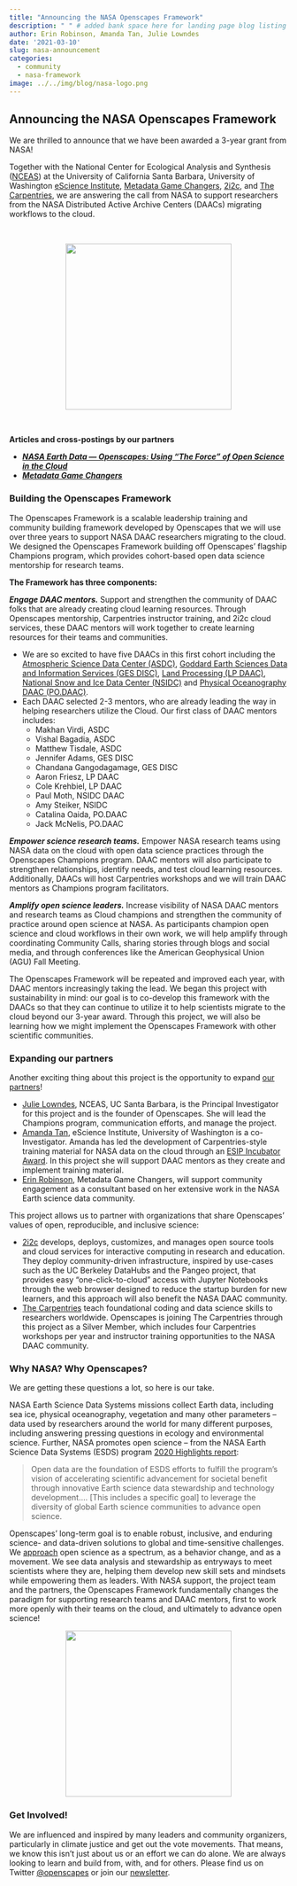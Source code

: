 ```yaml
---
title: "Announcing the NASA Openscapes Framework"
description: " " # added bank space here for landing page blog listing (will print first few lines of blog if not)
author: Erin Robinson, Amanda Tan, Julie Lowndes
date: '2021-03-10'
slug: nasa-announcement
categories:
  - community
  - nasa-framework
image: ../../img/blog/nasa-logo.png
---
```


## Announcing the NASA Openscapes Framework

We are thrilled to announce that we have been awarded a 3-year grant from NASA! 

Together with the National Center for Ecological Analysis and Synthesis ([NCEAS](https://nceas.ucsb.edu)) at the University of California Santa Barbara, University of Washington [eScience Institute](https://escience.washington.edu/), [Metadata Game Changers](https://metadatagamechangers.com/), [2i2c](https://2i2c.org/), and [The Carpentries](https://carpentries.org/), we are answering the call from NASA to support researchers from the NASA Distributed Active Archive Centers (DAACs) migrating workflows to the cloud. 

<br>

<center>
  <a><img src="/img/blog/nasa-logo.png" width="300px"></a>
</center>

<br>

**Articles and cross-postings by our partners**

- ***[NASA Earth Data — Openscapes: Using "The Force" of Open Science in the Cloud ](https://earthdata.nasa.gov/learn/articles/openscapes)***
- ***[Metadata Game Changers](https://metadatagamechangers.com/blog/2021/3/10/metadata-game-changers-partners-with-openscapes-in-new-nasa-funded-project)***

### Building the Openscapes Framework

The Openscapes Framework is a scalable leadership training and community building framework developed by Openscapes that we will use over three years to support NASA DAAC researchers migrating to the cloud. We designed the Openscapes Framework building off Openscapes’ flagship Champions program, which provides cohort-based open data science mentorship for research teams. 

**The Framework has three components:** 

***Engage DAAC mentors.*** Support and strengthen the community of DAAC folks that are already creating cloud learning resources. Through Openscapes mentorship, Carpentries instructor training, and 2i2c cloud services, these DAAC mentors will work together to create learning resources for their teams and communities.

- We are so excited to have five DAACs in this first cohort including the [Atmospheric Science Data Center (ASDC)](https://asdc.larc.nasa.gov/), [Goddard Earth Sciences Data and Information Services (GES DISC)](https://disc.gsfc.nasa.gov/), [Land Processing (LP DAAC)](https://lpdaac.usgs.gov/), [National Snow and Ice Data Center (NSIDC)](https://nsidc.org/daac) and [Physical Oceanography DAAC  (PO.DAAC)](https://podaac.jpl.nasa.gov/).
- Each DAAC selected 2-3 mentors, who are already leading the way in helping researchers utilize the Cloud. Our first class of DAAC mentors includes: 
    - Makhan Virdi, ASDC 
    - Vishal Bagadia, ASDC
    - Matthew Tisdale, ASDC
    - Jennifer Adams, GES DISC
    - Chandana Gangodagamage, GES DISC
    - Aaron Friesz, LP DAAC
    - Cole Krehbiel, LP DAAC
    - Paul Moth, NSIDC DAAC
    - Amy Steiker, NSIDC
    - Catalina Oaida, PO.DAAC
    - Jack McNelis, PO.DAAC

***Empower science research teams.*** Empower NASA research teams using NASA data on the cloud with open data science practices through the Openscapes Champions program. DAAC mentors will also participate to strengthen relationships, identify needs, and test cloud learning resources. Additionally, DAACs will host Carpentries workshops and we will train DAAC mentors as Champions program facilitators.

***Amplify open science leaders.*** Increase visibility of NASA DAAC mentors and research teams as Cloud champions and strengthen the community of practice around open science at NASA. As participants champion open science and cloud workflows in their own work, we will help amplify through coordinating Community Calls, sharing stories through blogs and social media, and through conferences like the American Geophysical Union (AGU) Fall Meeting.

The Openscapes Framework will be repeated and improved each year, with DAAC mentors increasingly taking the lead. We began this project with sustainability in mind: our goal is to co-develop this framework with the DAACs so that they can continue to utilize it to help scientists migrate to the cloud beyond our 3-year award. Through this project, we will also be learning how we might implement the Openscapes Framework with other scientific communities.  

### Expanding our partners

Another exciting thing about this project is the opportunity to expand [our partners](/partners)! 

- [Julie Lowndes](https://www.openscapes.org/about/), NCEAS, UC Santa Barbara, is the Principal Investigator for this project and is the founder of Openscapes. She will lead the Champions program, communication efforts, and manage the project.
- [Amanda Tan](https://escience.washington.edu/people/amanda-tan/), eScience Institute, University of Washington is a co-Investigator. Amanda has led the development of Carpentries-style training material for NASA data on the cloud through an [ESIP Incubator Award](https://github.com/ESIPFed/open-data-education). In this project she will support DAAC mentors as they create and implement training material. 
- [Erin Robinson](https://metadatagamechangers.com/about-erin), Metadata Game Changers, will support community engagement as a consultant based on her extensive work in the NASA Earth science data community.  

This project allows us to partner with organizations that share Openscapes’ values of open, reproducible, and inclusive science: 

- [2i2c](https://2i2c.org/) develops, deploys, customizes, and manages open source tools and cloud services for interactive computing in research and education. They deploy community-driven infrastructure, inspired by use-cases such as the UC Berkeley DataHubs and the Pangeo project, that provides easy “one-click-to-cloud” access with Jupyter Notebooks through the web browser designed to reduce the startup burden for new learners, and this approach will also benefit the NASA DAAC community.
- [The Carpentries](https://carpentries.org/) teach foundational coding and data science skills to researchers worldwide. Openscapes is joining The Carpentries through this project as a Silver Member, which includes four Carpentries workshops per year and instructor training opportunities to the NASA DAAC community. 

### Why NASA? Why Openscapes?

We are getting these questions a lot, so here is our take. 

NASA Earth Science Data Systems missions collect Earth data, including sea ice, physical oceanography, vegetation and many other parameters – data used by researchers around the world for many different purposes, including answering pressing questions in ecology and environmental science. Further, NASA promotes open science – from the NASA Earth Science Data Systems (ESDS) program [2020 Highlights report](https://earthdata.nasa.gov/esds/nasa-esds-highlights-2020): 

> Open data are the foundation of ESDS efforts to fulfill the program’s vision of accelerating scientific advancement for societal benefit through innovative Earth science data stewardship and technology development…. [This includes a specific goal] to leverage the diversity of global Earth science communities to advance open science.

Openscapes’ long-term goal is to enable robust, inclusive, and enduring science- and data-driven solutions to global and time-sensitive challenges. We [approach](https://www.openscapes.org/approach/) open science as a spectrum, as a behavior change, and as a movement. We see data analysis and stewardship as entryways to meet scientists where they are, helping them develop new skill sets and mindsets while empowering them as leaders. 
With NASA support, the project team and the partners, the Openscapes Framework fundamentally changes the paradigm for supporting research teams and DAAC mentors, first to work more openly with their teams on the cloud, and ultimately to advance open science!   

<center>
  <a><img src="/img/blog/nasa-worm.jpeg" width="300px"></a>
</center>

### Get Involved!

We are influenced and inspired by many leaders and community organizers, particularly in climate justice and get out the vote movements. That means, we know this isn’t just about us or an effort we can do alone. We are always looking to learn and build from, with, and for others. Please find us on Twitter [@openscapes](https://twitter.com/openscapes) or join our [newsletter](https://openscapes.org/contact).  

<br>

